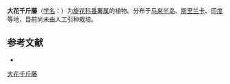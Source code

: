 {{Speciesbox
| name = 大花千斤藤
| status = 
| status_system = 
| image =
| genus = Ipomoea
| species = soluta
| authority = Kerr
| subdivision_ranks =[[变种|变种]]
| subdivision =
* 大花千斤藤 ''I. s.'' var. ''soluta''
* [[白大花千金藤|白大花千金藤]] ''I. s.'' var. ''alba''
}}

'''大花千斤藤'''（[[学名|学名]]：{{lang|la|''Ipomoea soluta''}}）为[[旋花科|旋花科]][[番薯属|番薯属]]的植物。分布于[[马来半岛|马来半岛]]、[[斯里兰卡|斯里兰卡]]、[[印度|印度]]等地，目前尚未由人工引种栽培。

== 参考文献 ==
<div class="references-small">
* {{cite web| url =http://www.bioinfo.cn/db05/KmzwSpecies.php?action=view&id=30695| title =大花千斤藤（原变种）| work =《中国高等植物数据库全库》| publisher =中国科学院微生物研究所| author =昆明植物研究所| accessdate =2009-02-26| deadurl =yes| archiveurl =https://web.archive.org/web/20160305064126/http://www.bioinfo.cn/db05/KmzwSpecies.php?action=view&id=30695| archivedate =2016-03-05}}
</div>
{{Taxonbar|from=Q10937459}}

[[Category:番薯属|大花千斤藤]]


{{植物小作品}}